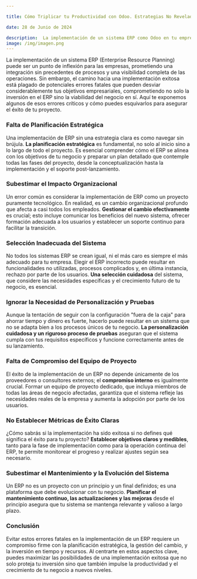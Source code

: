 ```yaml
---

title: Cómo Triplicar tu Productividad con Odoo. Estrategias No Reveladas

date: 28 de Junio de 2024

description:  La implementación de un sistema ERP como Odoo en tu empresa puede ser transformadora, prometiendo no solo una mejora en la eficiencia operativa sino también un potencial incremento en la productividad.
image: /img/imagen.png
---
```


La implementación de un sistema ERP (Enterprise Resource Planning) puede ser un punto de inflexión para las empresas, prometiendo una integración sin precedentes de procesos y una visibilidad completa de las operaciones. Sin embargo, el camino hacia una implementación exitosa está plagado de potenciales errores fatales que pueden desviar considerablemente tus objetivos empresariales, comprometiendo no solo la inversión en el ERP sino la viabilidad del negocio en sí. Aquí te exponemos algunos de esos errores críticos y cómo puedes esquivarlos para asegurar el éxito de tu proyecto.

### **Falta de Planificación Estratégica**

Una implementación de ERP sin una estrategia clara es como navegar sin brújula. **La planificación estratégica** es fundamental, no solo al inicio sino a lo largo de todo el proyecto. Es esencial comprender cómo el ERP se alinea con los objetivos de tu negocio y preparar un plan detallado que contemple todas las fases del proyecto, desde la conceptualización hasta la implementación y el soporte post-lanzamiento.

### **Subestimar el Impacto Organizacional**

Un error común es considerar la implementación de ERP como un proyecto puramente tecnológico. En realidad, es un cambio organizacional profundo que afecta a casi todos los empleados. **Gestionar el cambio efectivamente** es crucial; esto incluye comunicar los beneficios del nuevo sistema, ofrecer formación adecuada a los usuarios y establecer un soporte continuo para facilitar la transición.

### **Selección Inadecuada del Sistema**

No todos los sistemas ERP se crean igual, ni el más caro es siempre el más adecuado para tu empresa. Elegir el ERP incorrecto puede resultar en funcionalidades no utilizadas, procesos complicados y, en última instancia, rechazo por parte de los usuarios. **Una selección cuidadosa** del sistema, que considere las necesidades específicas y el crecimiento futuro de tu negocio, es esencial.

### **Ignorar la Necesidad de Personalización y Pruebas**

Aunque la tentación de seguir con la configuración "fuera de la caja" para ahorrar tiempo y dinero es fuerte, hacerlo puede resultar en un sistema que no se adapta bien a los procesos únicos de tu negocio. **La personalización cuidadosa y un riguroso proceso de pruebas** aseguran que el sistema cumpla con tus requisitos específicos y funcione correctamente antes de su lanzamiento.

### **Falta de Compromiso del Equipo de Proyecto**

El éxito de la implementación de un ERP no depende únicamente de los proveedores o consultores externos; el **compromiso interno** es igualmente crucial. Formar un equipo de proyecto dedicado, que incluya miembros de todas las áreas de negocio afectadas, garantiza que el sistema refleje las necesidades reales de la empresa y aumenta la adopción por parte de los usuarios.

### **No Establecer Métricas de Éxito Claras**

¿Cómo sabrás si la implementación ha sido exitosa si no defines qué significa el éxito para tu proyecto? **Establecer objetivos claros y medibles**, tanto para la fase de implementación como para la operación continua del ERP, te permite monitorear el progreso y realizar ajustes según sea necesario.

### **Subestimar el Mantenimiento y la Evolución del Sistema**

Un ERP no es un proyecto con un principio y un final definidos; es una plataforma que debe evolucionar con tu negocio. **Planificar el mantenimiento continuo, las actualizaciones y las mejoras** desde el principio asegura que tu sistema se mantenga relevante y valioso a largo plazo.

### **Conclusión**

Evitar estos errores fatales en la implementación de un ERP requiere un compromiso firme con la planificación estratégica, la gestión del cambio, y la inversión en tiempo y recursos. Al centrarte en estos aspectos clave, puedes maximizar las posibilidades de una implementación exitosa que no solo proteja tu inversión sino que también impulse la productividad y el crecimiento de tu negocio a nuevos niveles.